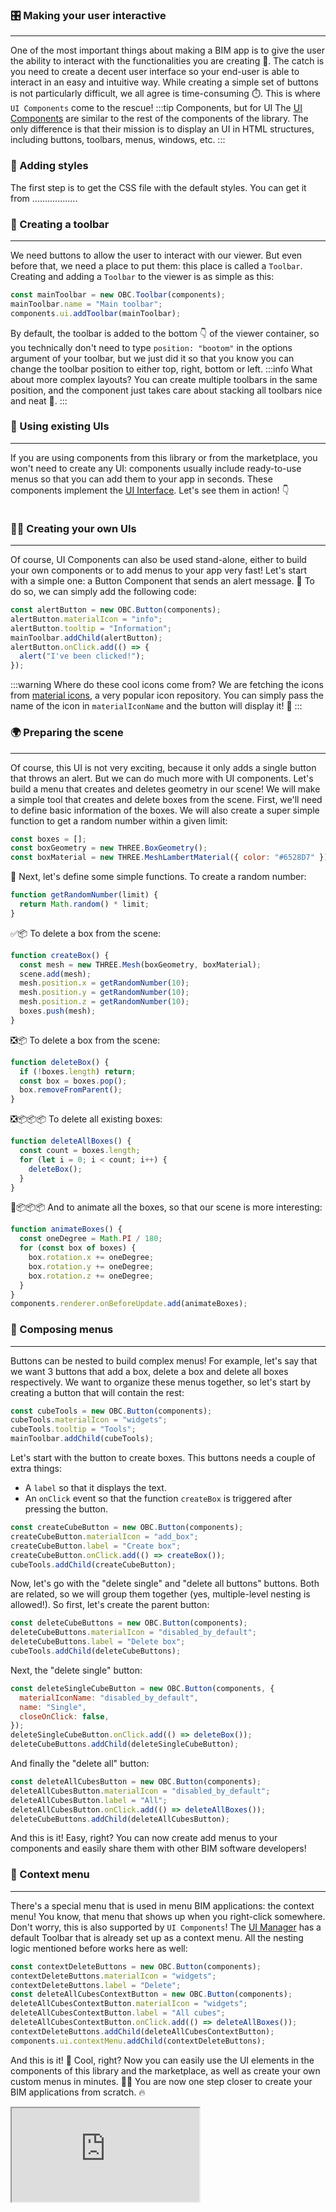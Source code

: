 ### 🎛️ Making your user interactive

---

One of the most important things about making a BIM app is to give the user the ability to interact with the
functionalities you are creating 🚀. The catch is you need to create a decent user interface so your end-user
is able to interact in an easy and intuitive way. While creating a simple set of buttons is not particularly
difficult, we all agree is time-consuming ⏱️. This is where `UI Components` come to the rescue!
:::tip Components, but for UI
The [UI Components](../api/interfaces/components.UIComponent) are similar to the rest of the components of the library.
The only difference is that their mission is to display an UI in HTML structures, including buttons, toolbars, menus,
windows, etc.
:::

### 🎨 Adding styles

The first step is to get the CSS file with the default styles. You can get it from ..................

### 🧰 Creating a toolbar

---

We need buttons to allow the user to interact with our viewer. But even before that, we need a place to put them: this
place is called a `Toolbar`. Creating and adding a `Toolbar` to the viewer is as simple as this:

```js
const mainToolbar = new OBC.Toolbar(components);
mainToolbar.name = "Main toolbar";
components.ui.addToolbar(mainToolbar);
```

By default, the toolbar is added to the bottom 👇 of the viewer container, so you technically don't need to type
`position: "bootom"` in the options argument of your toolbar, but we just did it so that you know you can change
the toolbar position to either top, right, bottom or left.
:::info What about more complex layouts?
You can create multiple toolbars in the same position, and the component just takes care about
stacking all toolbars nice and neat 🤯.
:::

### 🎢 Using existing UIs

---

If you are using components from this library or from the marketplace, you won't need to create any UI: components
usually include ready-to-use menus so that you can add them to your app in seconds. These components implement the
[UI Interface](../api/interfaces/components.UI). Let's see them in action! 👇

```js

```

### 👨‍🎨 Creating your own UIs

---

Of course, UI Components can also be used stand-alone, either to build your own components or to add menus to your
app very fast! Let's start with a simple one: a Button Component that sends an alert message. 🍼 To do so, we can simply add
the following code:

```js
const alertButton = new OBC.Button(components);
alertButton.materialIcon = "info";
alertButton.tooltip = "Information";
mainToolbar.addChild(alertButton);
alertButton.onClick.add(() => {
  alert("I've been clicked!");
});
```

:::warning Where do these cool icons come from?
We are fetching the icons from
[material icons](https://fonts.google.com/icons?selected=Material+Symbols+Outlined:home:FILL@0;wght@400;GRAD@0;opsz@48),
a very popular icon repository. You can simply pass the name of the icon in `materialIconName` and the button will
display it! 🧨
:::

### 🌍 Preparing the scene

---

Of course, this UI is not very exciting, because it only adds a single button that throws an alert. But we can
do much more with UI components. Let's build a menu that creates and deletes geometry in our scene! We will make
a simple tool that creates and delete boxes from the scene. First, we'll need to define basic information of the
boxes. We will also create a super simple function to get a random number within a given limit:

```js
const boxes = [];
const boxGeometry = new THREE.BoxGeometry();
const boxMaterial = new THREE.MeshLambertMaterial({ color: "#6528D7" });
```

🔢 Next, let's define some simple functions. To create a random number:

```js
function getRandomNumber(limit) {
  return Math.random() * limit;
}
```

✅📦 To delete a box from the scene:

```js
function createBox() {
  const mesh = new THREE.Mesh(boxGeometry, boxMaterial);
  scene.add(mesh);
  mesh.position.x = getRandomNumber(10);
  mesh.position.y = getRandomNumber(10);
  mesh.position.z = getRandomNumber(10);
  boxes.push(mesh);
}
```

❎📦 To delete a box from the scene:

```js
function deleteBox() {
  if (!boxes.length) return;
  const box = boxes.pop();
  box.removeFromParent();
}
```

❎📦📦📦 To delete all existing boxes:

```js
function deleteAllBoxes() {
  const count = boxes.length;
  for (let i = 0; i < count; i++) {
    deleteBox();
  }
}
```

🔄📦📦📦 And to animate all the boxes, so that our scene is more interesting:

```js
function animateBoxes() {
  const oneDegree = Math.PI / 180;
  for (const box of boxes) {
    box.rotation.x += oneDegree;
    box.rotation.y += oneDegree;
    box.rotation.z += oneDegree;
  }
}
components.renderer.onBeforeUpdate.add(animateBoxes);
```

### 🌲 Composing menus

---

Buttons can be nested to build complex menus! For example, let's say that we want 3 buttons that add a box, delete a
box and delete all boxes respectively. We want to organize these menus together, so let's start by creating a button
that will contain the rest:

```js
const cubeTools = new OBC.Button(components);
cubeTools.materialIcon = "widgets";
cubeTools.tooltip = "Tools";
mainToolbar.addChild(cubeTools);
```

Let's start with the button to create boxes. This buttons needs a couple of extra things:

- A `label` so that it displays the text.
- An `onClick` event so that the function `createBox` is triggered after pressing the button.

```js
const createCubeButton = new OBC.Button(components);
createCubeButton.materialIcon = "add_box";
createCubeButton.label = "Create box";
createCubeButton.onClick.add(() => createBox());
cubeTools.addChild(createCubeButton);
```

Now, let's go with the "delete single" and "delete all buttons" buttons. Both are related, so we will group them
together (yes, multiple-level nesting is allowed!). So first, let's create the parent button:

```js
const deleteCubeButtons = new OBC.Button(components);
deleteCubeButtons.materialIcon = "disabled_by_default";
deleteCubeButtons.label = "Delete box";
cubeTools.addChild(deleteCubeButtons);
```

Next, the "delete single" button:

```js
const deleteSingleCubeButton = new OBC.Button(components, {
  materialIconName: "disabled_by_default",
  name: "Single",
  closeOnClick: false,
});
deleteSingleCubeButton.onClick.add(() => deleteBox());
deleteCubeButtons.addChild(deleteSingleCubeButton);
```

And finally the "delete all" button:

```js
const deleteAllCubesButton = new OBC.Button(components);
deleteAllCubesButton.materialIcon = "disabled_by_default";
deleteAllCubesButton.label = "All";
deleteAllCubesButton.onClick.add(() => deleteAllBoxes());
deleteCubeButtons.addChild(deleteAllCubesButton);
```

And this is it! Easy, right? You can now create add menus to your components and easily share them with other
BIM software developers!

### 🐁 Context menu

---

There's a special menu that is used in menu BIM applications: the context menu! You know, that menu that shows up
when you right-click somewhere. Don't worry, this is also supported by `UI Components`! The
[UI Manager](../api/classes/components.UIManager) has a default Toolbar that is already set up as a context menu.
All the nesting logic mentioned before works here as well:

```js
const contextDeleteButtons = new OBC.Button(components);
contextDeleteButtons.materialIcon = "widgets";
contextDeleteButtons.label = "Delete";
const deleteAllCubesContextButton = new OBC.Button(components);
deleteAllCubesContextButton.materialIcon = "widgets";
deleteAllCubesContextButton.label = "All cubes";
deleteAllCubesContextButton.onClick.add(() => deleteAllBoxes());
contextDeleteButtons.addChild(deleteAllCubesContextButton);
components.ui.contextMenu.addChild(contextDeleteButtons);
```

And this is it! 🥳 Cool, right? Now you can easily use the UI elements in the components of this library and the
marketplace, as well as create your own custom menus in minutes. 💪🎨 You are now one step closer to create your
BIM applications from scratch. 🔥

<iframe src="https://thatopen.github.io/engine_components/src/ui/UIManager/index.html"></iframe>
